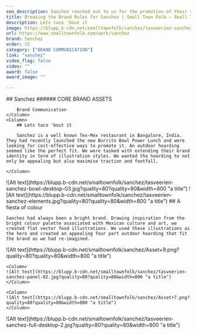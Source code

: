 ```yaml
---
seo_description: Sanchez reached out to us for the promotion of their recently launched Burrito Bowl Power Lunch.  An outdoor hoarding seemed like the perfect fit with maximum traction and footfall.
title: Breaking the Brand Rules for Sanchez | Small Town Folk — Small Town Folk
description: Lets taco 'bout it 
image: https://blupp.b-cdn.net/smalltownfolk/sanchez/tasveerien-sanchez-cover-desktop-03.jpg?quality=80
url: https://www.smalltownfolk.com/work/sanchez
brand: Sanchez  
order: 15
category: ["BRAND COMMUNICATION"]
link: "sanchez"
video_flag: false
video: ""
award: false
award_image: ""

---
```


<Column2>
    <Column>
        ## Sanchez
        ###### CORE BRAND ASSETS

        Brand Communication
    </Column>
    <Column>  
        ## Lets taco 'bout it 
        
        Sanchez is a well known Tex-Mex restaurant in Bangalore, India. They had recently launched the new Burrito Bowl Power Lunch and were looking for cost-effective ways to promote it. An outdoor hoarding seemed like the perfect fit. We were tasked with extending their brand identity in term of illustration styles. We wanted the hoarding to not only be appealing but also maximise traction and footfall.

    </Column>
</Column2>

<Column>
    ![Alt text](https://blupp.b-cdn.net/smalltownfolk/sanchez/tasveerien-sanchez-bowl-desktop-03.jpg?quality=80?quality=80&width=800 "a title") 
</Column>

<Column>
    ![Alt text](https://blupp.b-cdn.net/smalltownfolk/sanchez/tasveerien-sanchez-elements.jpg?quality=80?quality=80&width=800 "a title") 
</Column>

<Column>
    ## A fiesta of colour

    Sanchez had always been a bright brand. Drawing inspiration from the bright colour palette associated with Mexican culture and art, we created flat vector food illustrations. We used these illustrations as the hero and created an appealing four part outdoor hoarding that fit the brand as we had re-imagined.
</Column>

<Column3>
    <Column>
    ![Alt text](https://blupp.b-cdn.net/smalltownfolk/sanchez/Asset+9.png?quality=80?quality=80&width=800 "a title") 
    </Column>

    <Column>
    ![Alt text](https://blupp.b-cdn.net/smalltownfolk/sanchez/tasveerien-sanchez-panel-02.jpg?quality=80?quality=80&width=800 "a title")
    </Column>

    <Column>
    ![Alt text](https://blupp.b-cdn.net/smalltownfolk/sanchez/Asset+7.png?quality=80?quality=80&width=800 "a title")
    </Column>
</Column3>

<Column>
    ![Alt text](https://blupp.b-cdn.net/smalltownfolk/sanchez/tasveerien-sanchez-full-desktop-2.jpg?quality=80?quality=80&width=800 "a title")
</Column>
